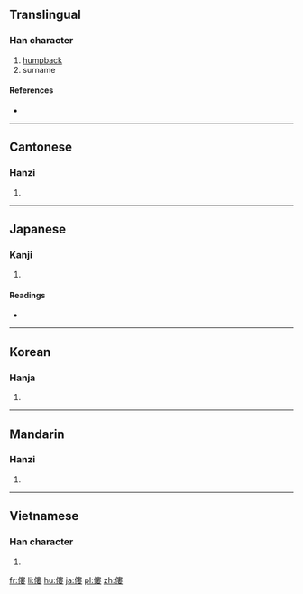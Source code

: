 {{also|偻}}
==Translingual==

===Han character===
{{Han char|rn=9|rad=人|as=11|sn=13|four=25244|canj=OLLV|ids=⿰亻婁}}

# [[humpback]]
# surname

====References====
* {{Han ref|kx=0115.170|dkj=01045|dj=0246.050|hdz=10210.180|uh=50C2|ud=20674|bh=DCBC|bd=56508}}

----

==Cantonese==

===Hanzi===
{{yue-hanzi|jyut=|y=lau4|sim=偻}}

# {{defn|lang=yue|sort=人11}}

----

==Japanese==

===Kanji===
{{ja-kanji|grade=|rs=人11}}

# {{defn|lang=ja|sort=人11}}

====Readings====
* {{ja-readings|on=[[ろう]] (rō), [[る]] (ru)|kun=[[かがむ]] (kagamu)}}

----

==Korean==

===Hanja===
{{ko-hanja|hangeul=루|rv=ru|mr=ru}}

# {{defn|lang=ko|sort=人11}}

----

==Mandarin==

===Hanzi===
{{cmn-hanzi|sim=偻|pin=[[lǚ]] ([[lü3]])|wg=lü<sup>3</sup>}}

# {{defn|lang=cmn|sort=人11}}

----

==Vietnamese==

===Han character===
{{vi-hantu|[[lũ]]|rs=人11}}

# {{defn|lang=vi|sort=人11}}

[[fr:僂]]
[[li:僂]]
[[hu:僂]]
[[ja:僂]]
[[pl:僂]]
[[zh:僂]]